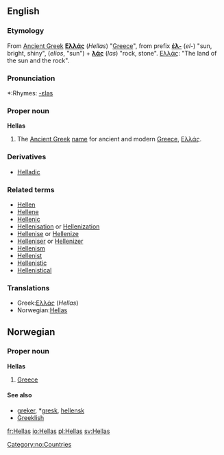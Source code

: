 ==English==
===Etymology===
From [[Ancient Greek]] '''[[Ελλάς]]''' (''Hellas'') "[[Greece]]", from prefix '''[[έλ-]]''' (''el-'') "sun, bright, shiny", (''elios'', "sun") + '''[[λάς]]''' (''las'') "rock, stone". [[Ελλάς]]: "The land of the sun and the rock".

===Pronunciation===
*:Rhymes: [[Rhymes:English:-ɛləs|-ɛləs]]

===Proper noun===
'''Hellas'''
# The [[Ancient Greek]] [[name]] for ancient and modern [[Greece]], [[Ελλάς]].

===Derivatives===
*[[Helladic]]

===Related terms===
*[[Hellen]]
*[[Hellene]]
*[[Hellenic]]
*[[Hellenisation]] or [[Hellenization]]
*[[Hellenise]] or [[Hellenize]]
*[[Helleniser]] or [[Hellenizer]]
*[[Hellenism]]
*[[Hellenist]] 
*[[Hellenistic]]
*[[Hellenistical]]

===Translations===
*Greek:[[Ελλάς]] (''Hellas'')
*Norwegian:[[Hellas]]

==Norwegian==
===Proper noun===
[[Category:no:Countries]]
'''Hellas'''
#[[Greece]]
====See also====
*[[greker]], *[[gresk]], [[hellensk]]
*[[Greeklish]]

[[fr:Hellas]]
[[io:Hellas]]
[[pl:Hellas]]
[[sv:Hellas]]